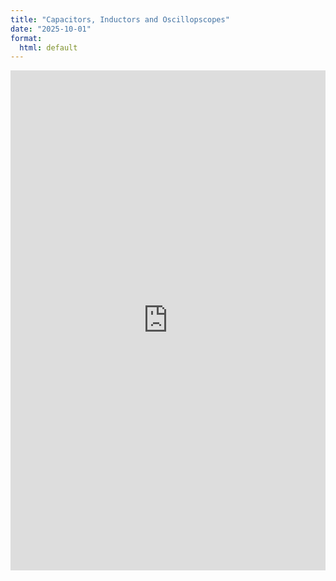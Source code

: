 ```yaml
---
title: "Capacitors, Inductors and Oscillopscopes"
date: "2025-10-01"
format:
  html: default
---
```


<iframe src="https://mlp6.pages.oit.duke.edu/bme253-labs/BME253_cap_hout.pdf" width="100%" height="800px" style="border:none;">
</iframe>